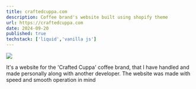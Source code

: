 ```yaml
---
title: craftedcuppa.com
description: Coffee brand's website built using shopify theme
url: https://craftedcuppa.com
date: 2024-09-20
published: true
techstack: ['liquid','vanilla js']
---
```



[![](/craftedcuppa.png)](https://craftedcuppa.com)

It's a website for the 'Crafted Cuppa' coffee brand, that I have handled and made personally along with another developer. The website was made with speed and smooth operation in mind

